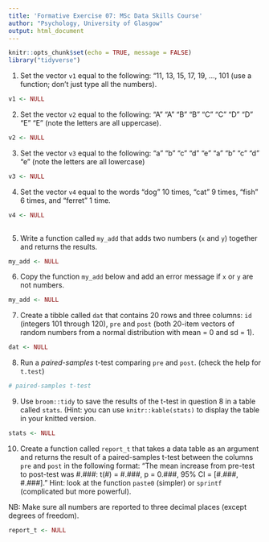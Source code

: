 ```yaml
---
title: 'Formative Exercise 07: MSc Data Skills Course'
author: "Psychology, University of Glasgow"
output: html_document
---
```


```r
knitr::opts_chunk$set(echo = TRUE, message = FALSE)
library("tidyverse")
```


1. Set the vector `v1` equal to the following: "11, 13, 15, 17, 19, ..., 101 (use a function; don't just type all the numbers).

```r

v1 <- NULL

```

2. Set the vector `v2` equal to the following: "A" "A" "B" "B" "C" "C" "D" "D" "E" "E" (note the letters are all uppercase).

```r

v2 <- NULL

```

3. Set the vector `v3` equal to the following: "a" "b" "c" "d" "e" "a" "b" "c" "d" "e" (note the letters are all lowercase)

```r

v3 <- NULL

```

4. Set the vector `v4` equal to the words "dog" 10 times, "cat" 9 times, "fish" 6 times, and "ferret" 1 time. 

```r

v4 <- NULL
  
```

5. Write a function called `my_add` that adds two numbers (`x` and `y`) together and returns the results.

```r

my_add <- NULL

```

6. Copy the function `my_add` below and add an error message if `x` or `y` are not numbers.

```r

my_add <- NULL

```

7. Create a tibble called `dat` that contains 20 rows and three columns: `id` (integers 101 through 120), `pre` and `post` (both 20-item vectors of random numbers from a normal distribution with mean = 0 and sd = 1).

```r

dat <- NULL

```

8. Run a *paired-samples* t-test comparing `pre` and `post`. (check the help for `t.test`)

```r

# paired-samples t-test

```

9. Use `broom::tidy` to save the results of the t-test in question 8 in a table called `stats`. (Hint: you can use `knitr::kable(stats)` to display the table in your knitted version.

```r

stats <- NULL

```

10. Create a function called `report_t` that takes a data table as an argument and returns the result of a paired-samples t-test between the columns `pre` and `post` in the following format: "The mean increase from pre-test to post-test was #.###: t(#) = #.###, p = 0.###, 95% CI = [#.###, #.###]." Hint: look at the function `paste0` (simpler) or `sprintf` (complicated but more powerful).

NB: Make sure all numbers are reported to three decimal places (except degrees of freedom).

```r

report_t <- NULL

```

